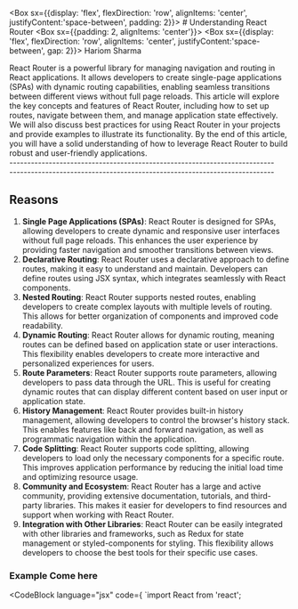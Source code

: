 
<Box sx={{display: 'flex', flexDirection: 'row', alignItems: 'center', justifyContent:'space-between', padding: 2}}>
    # Understanding React Router
    <Box sx={{padding: 2, alignItems: 'center'}}>
        <Box sx={{display: 'flex', flexDirection: 'row', alignItems: 'center', justifyContent:'space-between', gap: 2}}>
            <Avatar alt="Hariom Sharma" src="/static/images/avatar/1.jpg" />
            <Typography variant="h6">Hariom Sharma</Typography>
        </Box>
    </Box>
</Box>

<Typography variant="p" color="text.secondary" gutterBottom>
  React Router is a powerful library for managing navigation and routing in React applications. It allows developers to create single-page applications (SPAs) with dynamic routing capabilities, enabling seamless transitions between different views without full page reloads.
  This article will explore the key concepts and features of React Router, including how to set up routes, navigate between them, and manage application state effectively.
    We will also discuss best practices for using React Router in your projects and provide examples to illustrate its functionality.
    By the end of this article, you will have a solid understanding of how to leverage React Router to build robust and user-friendly applications. 
</Typography>

<br/>
--------------------------------------------------------------------------
<br/>
--------------------------------------------------------------------------
<br/>

## Reasons
1. **Single Page Applications (SPAs)**: React Router is designed for SPAs, allowing developers to create dynamic and responsive user interfaces without full page reloads. This enhances the user experience by providing faster navigation and smoother transitions between views.
2. **Declarative Routing**: React Router uses a declarative approach to define routes, making it easy to understand and maintain. Developers can define routes using JSX syntax, which integrates seamlessly with React components.
3. **Nested Routing**: React Router supports nested routes, enabling developers to create complex layouts with multiple levels of routing. This allows for better organization of components and improved code readability.
4. **Dynamic Routing**: React Router allows for dynamic routing, meaning routes can be defined based on application state or user interactions. This flexibility enables developers to create more interactive and personalized experiences for users.
5. **Route Parameters**: React Router supports route parameters, allowing developers to pass data through the URL. This is useful for creating dynamic routes that can display different content based on user input or application state.
6. **History Management**: React Router provides built-in history management, allowing developers to control the browser's history stack. This enables features like back and forward navigation, as well as programmatic navigation within the application.
7. **Code Splitting**: React Router supports code splitting, allowing developers to load only the necessary components for a specific route. This improves application performance by reducing the initial load time and optimizing resource usage.
8. **Community and Ecosystem**: React Router has a large and active community, providing extensive documentation, tutorials, and third-party libraries. This makes it easier for developers to find resources and support when working with React Router.
9. **Integration with Other Libraries**: React Router can be easily integrated with other libraries and frameworks, such as Redux for state management or styled-components for styling. This flexibility allows developers to choose the best tools for their specific use cases.


### Example Come here
<CodeBlock language="jsx" code={
    `import React from 'react';






